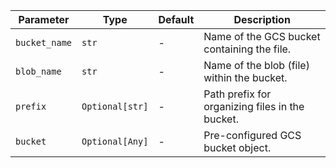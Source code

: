 | Parameter | Type | Default | Description |
| --- | --- | --- | --- |
| `bucket_name` | `str` | - | Name of the GCS bucket containing the file. |
| `blob_name` | `str` | - | Name of the blob (file) within the bucket. |
| `prefix` | `Optional[str]` | - | Path prefix for organizing files in the bucket. |
| `bucket` | `Optional[Any]` | - | Pre-configured GCS bucket object. |